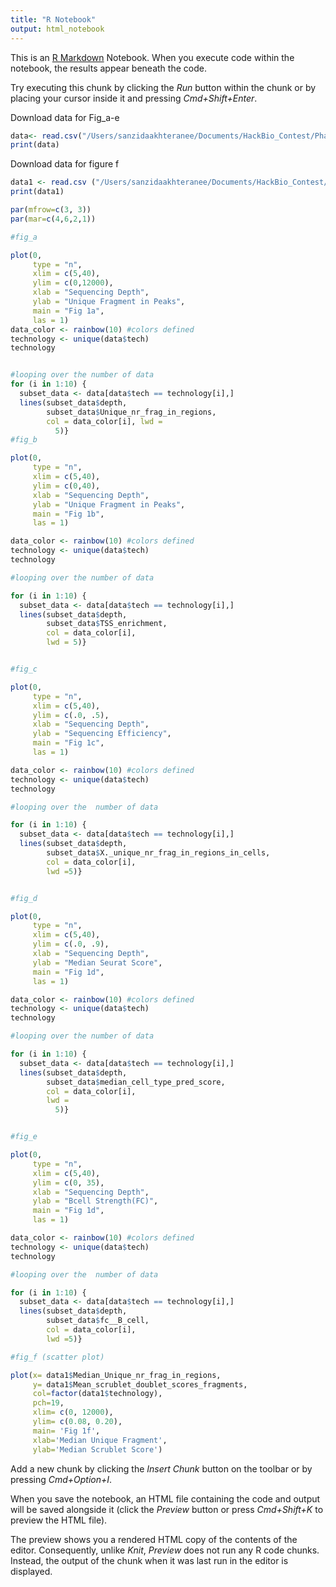 ```yaml
---
title: "R Notebook"
output: html_notebook
---
```


This is an [R Markdown](http://rmarkdown.rstudio.com) Notebook. When you execute code within the notebook, the results appear beneath the code. 

Try executing this chunk by clicking the *Run* button within the chunk or by placing your cursor inside it and pressing *Cmd+Shift+Enter*. 

Download data for Fig_a-e
```r
data<- read.csv("/Users/sanzidaakhteranee/Documents/HackBio_Contest/Phase_1/Data/untitled folder/fig_One_a_e.dat.csv", header= TRUE, sep = ",")
print(data)
```


Download data for figure f

```r
data1 <- read.csv ("/Users/sanzidaakhteranee/Documents/HackBio_Contest/fig_one_f.csv", header=TRUE, sep = ",")
print(data1)
```

```r
par(mfrow=c(3, 3))
par(mar=c(4,6,2,1))

#fig_a

plot(0,
     type = "n",
     xlim = c(5,40),
     ylim = c(0,12000),
     xlab = "Sequencing Depth",
     ylab = "Unique Fragment in Peaks",
     main = "Fig 1a",
     las = 1)
data_color <- rainbow(10) #colors defined
technology <- unique(data$tech)
technology


#looping over the number of data
for (i in 1:10) {
  subset_data <- data[data$tech == technology[i],]
  lines(subset_data$depth, 
        subset_data$Unique_nr_frag_in_regions, 
        col = data_color[i], lwd =
          5)}
#fig_b

plot(0,
     type = "n",
     xlim = c(5,40),
     ylim = c(0,40),
     xlab = "Sequencing Depth",
     ylab = "Unique Fragment in Peaks",
     main = "Fig 1b",
     las = 1)

data_color <- rainbow(10) #colors defined
technology <- unique(data$tech)
technology

#looping over the number of data

for (i in 1:10) {
  subset_data <- data[data$tech == technology[i],]
  lines(subset_data$depth, 
        subset_data$TSS_enrichment, 
        col = data_color[i], 
        lwd = 5)}


#fig_c

plot(0,
     type = "n",
     xlim = c(5,40),
     ylim = c(.0, .5),
     xlab = "Sequencing Depth",
     ylab = "Sequencing Efficiency",
     main = "Fig 1c",
     las = 1)

data_color <- rainbow(10) #colors defined
technology <- unique(data$tech)
technology

#looping over the  number of data

for (i in 1:10) {
  subset_data <- data[data$tech == technology[i],]
  lines(subset_data$depth, 
        subset_data$X._unique_nr_frag_in_regions_in_cells, 
        col = data_color[i], 
        lwd =5)}


#fig_d

plot(0,
     type = "n",
     xlim = c(5,40),
     ylim = c(.0, .9),
     xlab = "Sequencing Depth",
     ylab = "Median Seurat Score",
     main = "Fig 1d",
     las = 1)

data_color <- rainbow(10) #colors defined
technology <- unique(data$tech)
technology

#looping over the number of data

for (i in 1:10) {
  subset_data <- data[data$tech == technology[i],]
  lines(subset_data$depth, 
        subset_data$median_cell_type_pred_score, 
        col = data_color[i], 
        lwd =
          5)}


#fig_e

plot(0,
     type = "n",
     xlim = c(5,40),
     ylim = c(0, 35),
     xlab = "Sequencing Depth",
     ylab = "Bcell Strength(FC)",
     main = "Fig 1d",
     las = 1)

data_color <- rainbow(10) #colors defined
technology <- unique(data$tech)
technology

#looping over the  number of data

for (i in 1:10) {
  subset_data <- data[data$tech == technology[i],]
  lines(subset_data$depth,
        subset_data$fc__B_cell, 
        col = data_color[i], 
        lwd =5)}

#fig_f (scatter plot)

plot(x= data1$Median_Unique_nr_frag_in_regions, 
     y= data1$Mean_scrublet_doublet_scores_fragments, 
     col=factor(data1$technology), 
     pch=19, 
     xlim= c(0, 12000), 
     ylim= c(0.08, 0.20), 
     main= 'Fig 1f', 
     xlab='Median Unique Fragment', 
     ylab='Median Scrublet Score')

```

Add a new chunk by clicking the *Insert Chunk* button on the toolbar or by pressing *Cmd+Option+I*.

When you save the notebook, an HTML file containing the code and output will be saved alongside it (click the *Preview* button or press *Cmd+Shift+K* to preview the HTML file). 

The preview shows you a rendered HTML copy of the contents of the editor. Consequently, unlike *Knit*, *Preview* does not run any R code chunks. Instead, the output of the chunk when it was last run in the editor is displayed.

